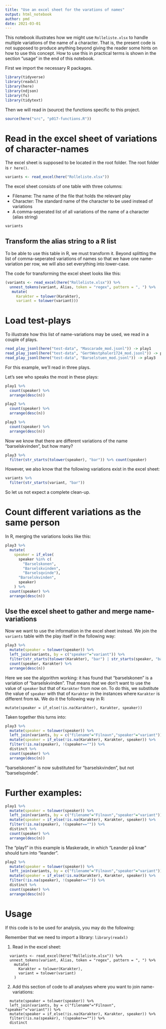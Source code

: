 ```yaml
---
title: "Use an excel sheet for the varations of names"
output: html_notebook
author: pmd
date: 2021-03-01
---
```


This notebook illustrates how we might use `Rolleliste.xlsx` to handle multiple variations of the name of a character. That is, the present code is not supposed to produce anything beyond giving the reader some hints on how to use this concept. How to use this in practical terms is shown in the section "usage" in the end of this notebook.

First we import the necessary R packages.

```r
library(tidyverse)
library(readxl)
library(here)
library(ndjson)
library(fs)
library(tidytext)
```

Then we will read in (source) the functions specific to this project.

```r
source(here("src", "p017-functions.R"))
```

# Read in the excel sheet of variations of character-names

The excel sheet is supposed to be located in the root folder. The root folder is `r here()`.

```r
variants <- read_excel(here("Rolleliste.xlsx"))
```

The excel sheet consists of one table with three columns:

* Filename: The name of the file that holds the relevant play
* Character: The standard name of the character to be used instead of variations
* A comma-seperated list of all variations of the name of a character (alias string)

```r
variants
```

## Transform the alias string to a R list

To be able to use this table in R, we must transform it. Beyond splitting the list of comma-seperated variations of names so that we have one name-variation per row, we will also set everything into lower-case.

The code for transforming the excel sheet looks like this:


```r
(variants <- read_excel(here("Rolleliste.xlsx")) %>% 
  unnest_tokens(variant, Alias, token = "regex", pattern = ", ") %>% 
   mutate(
     Karakter = tolower(Karakter),
     variant = tolower(variant)))
```

# Load test-plays

To illustrate how this list of name-variations may be used, we read in a couple of plays. 

```r
read_play_jsonl(here("test-data", "Mascarade_mod.jsonl")) -> play1
read_play_jsonl(here("test-data", "GertWestphaler1724_mod.jsonl")) -> play2
read_play_jsonl(here("test-data", "Barselstuen_mod.jsonl")) -> play3

```

For this example, we'll read in three plays.

Let's see who speaks the most in these plays:

```r
play1 %>% 
  count(speaker) %>% 
  arrange(desc(n))

play2 %>% 
  count(speaker) %>% 
  arrange(desc(n))

play3 %>% 
  count(speaker) %>% 
  arrange(desc(n))
```

Now we know that there are different variations of the name "barselskvinden", but how many?

```r
play3 %>% 
  filter(str_starts(tolower(speaker), "bar")) %>% count(speaker)
```

However, we also know that the following variations exist in the excel sheet:

```r
variants %>% 
  filter(str_starts(variant, "bar"))
```

So let us not expect a complete clean-up.

# Count different variations as the same person

In R, merging the variations looks like this:

```r
play3 %>% 
  mutate(
    speaker = if_else(
      speaker %in% c(
        "Barselskonen",
        "Barselskvinden",
        "Barselsqvinde"),
      "Barselskvinden",
      speaker)
    ) %>% 
  count(speaker) %>% 
  arrange(desc(n))
```

## Use the excel sheet to gather and merge name-variations

Now we want to use the information in the excel sheet instead. We join the `variants` table with the play itself in the following way:

```r
play3 %>%
  mutate(speaker = tolower(speaker)) %>% 
  left_join(variants, by = c("speaker"="variant")) %>% 
  filter(str_starts(tolower(Karakter), "bar") | str_starts(speaker, "bar")) %>% 
  count(speaker, Karakter) %>% 
  arrange(desc(n))
```

Here we see the algorithm working: it has found that "barselskonen" is a variation of "barselskvinden". That means that we don't want to use the value of `speaker` but that of `Karakter` from now on. To do this, we substitute the value of `speaker` with that of `Karakter` in the instances where `Karakter` is different from `NA`. We do it the following way in R:
```
mutate(speaker = if_else(!is.na(Karakter), Karakter, speaker))
```
Taken together this turns into:

```r
play3 %>%
  mutate(speaker = tolower(speaker)) %>% 
  left_join(variants, by = c("filename"="Filnavn","speaker"="variant")) %>% 
  mutate(speaker = if_else(!is.na(Karakter), Karakter, speaker)) %>% 
  filter(!is.na(speaker), !(speaker=="")) %>%
  distinct %>% 
  count(speaker) %>% 
  arrange(desc(n))
```

"barselskonen" is now substituted for "barselskvinden", but not "barselsqvinde".

# Further examples:

```r
play1 %>%
  mutate(speaker = tolower(speaker)) %>% 
  left_join(variants, by = c("filename"="Filnavn","speaker"="variant")) %>% 
  mutate(speaker = if_else(!is.na(Karakter), Karakter, speaker)) %>% 
  filter(!is.na(speaker), !(speaker=="")) %>%
  distinct %>% 
  count(speaker) %>% 
  arrange(desc(n))
```

The "play1" in this example is Maskerade, in which "Leander på knæ" should turn into "leander".

```r
play2 %>%
  mutate(speaker = tolower(speaker)) %>% 
  left_join(variants, by = c("filename"="Filnavn","speaker"="variant")) %>% 
  mutate(speaker = if_else(!is.na(Karakter), Karakter, speaker)) %>% 
  filter(!is.na(speaker), !(speaker=="")) %>%
  distinct %>% 
  count(speaker) %>% 
  arrange(desc(n))
```

# Usage

If this code is to be used for analysis, you may do the following:

 Remember that we need to import a library:
 ```
library(readxl)
```
 

 1. Read in the excel sheet:
```
  variants <- read_excel(here("Rolleliste.xlsx")) %>% 
  unnest_tokens(variant, Alias, token = "regex", pattern = ", ") %>% 
    mutate(
      Karakter = tolower(Karakter),
      variant = tolower(variant)
    )
```

 2. Add this section of code to all analyses where you want to join name-variations:
```
  mutate(speaker = tolower(speaker)) %>% 
  left_join(variants, by = c("filename"="Filnavn", "speaker"="variant")) %>% 
  mutate(speaker = if_else(!is.na(Karakter), Karakter, speaker)) %>%
  filter(!is.na(speaker), !(speaker=="")) %>%
  distinct
```

